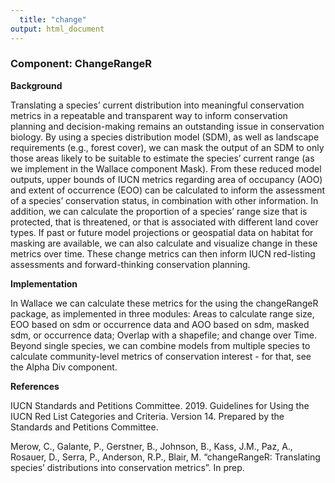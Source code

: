 ```yaml
---
  title: "change"
output: html_document
---
```

### **Component: ChangeRangeR**

**Background**

  Translating a species’ current distribution into meaningful conservation metrics in a repeatable and transparent way to inform conservation planning and decision-making remains an outstanding issue in conservation biology. By using a species distribution model (SDM), as well as landscape requirements (e.g., forest cover), we can mask the output of an SDM to only those areas likely to be suitable to estimate the species’ current
range (as we implement in the Wallace component Mask). From these reduced model outputs, upper bounds of IUCN metrics regarding area of occupancy (AOO) and extent of occurrence (EOO) can be calculated to inform the assessment of a species’ conservation status, in combination with other information. In
addition, we can calculate the proportion of a species’ range size that is protected, that is threatened, or that is associated with different land cover types. If past or future model projections or geospatial data
on habitat for masking are available, we can also calculate and visualize change in these metrics over time. These change metrics can then inform IUCN red-listing assessments and forward-thinking conservation planning.

**Implementation**

  In Wallace we can calculate these metrics for the using the changeRangeR package, as implemented in three modules:  Areas to calculate range size, EOO based on sdm or occurrence data and AOO based on sdm, masked sdm, or occurrence data; Overlap with a shapefile; and change over Time.
Beyond single species, we can combine models from multiple species to calculate community-level metrics of conservation interest  - for that, see the Alpha Div component.

**References**

IUCN Standards and Petitions Committee. 2019. Guidelines for Using the IUCN Red List Categories and Criteria. Version 14. Prepared by the Standards and Petitions Committee.

Merow, C., Galante, P., Gerstner, B., Johnson, B., Kass, J.M., Paz, A., Rosauer, D., Serra, P., Anderson, R.P., Blair, M. “changeRangeR: Translating species’ distributions into conservation metrics”. In prep.
